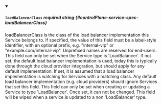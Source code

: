 
<details className="config-field" data-expandable="false" open>
<summary>

##### `loadBalancerClass` <span className="config-field-required" data-required="false">required</span> <span className="config-field-type">string</span> <span className="config-field-default"></span> <span className="config-field-enum"></span> {#controlPlane-service-spec-loadBalancerClass}

loadBalancerClass is the class of the load balancer implementation this Service belongs to.
If specified, the value of this field must be a label-style identifier, with an optional prefix,
e.g. "internal-vip" or "example.com/internal-vip". Unprefixed names are reserved for end-users.
This field can only be set when the Service type is 'LoadBalancer'. If not set, the default load
balancer implementation is used, today this is typically done through the cloud provider integration,
but should apply for any default implementation. If set, it is assumed that a load balancer
implementation is watching for Services with a matching class. Any default load balancer
implementation (e.g. cloud providers) should ignore Services that set this field.
This field can only be set when creating or updating a Service to type 'LoadBalancer'.
Once set, it can not be changed. This field will be wiped when a service is updated to a non 'LoadBalancer' type.

</summary>



</details>
